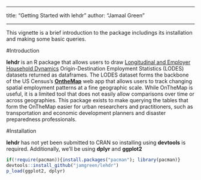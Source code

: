 ---------------------

title: "Getting Started with lehdr"
author: "Jamaal Green"

---------------------

This vignette is a brief introduction to the package includings its installation and making some basic queries. 

#Introduction

**lehdr** is an R package that allows users to draw [Longitudinal and Employer Household Dynamics](https://lehd.ces.census.gov/data/#lodes) Origin-Destination Employment Statistics (LODES) datasets returned as dataframes. The LODES dataset forms the backbone of the US Census's [**OntheMap**](https://onthemap.ces.census.gov/) web app that allows users to track changing spatial employment patterns at a fine geographic scale. While OnTheMap is useful, it is a limited tool that does not easily allow comparisons over time or across geographies. This package exists to make querying the tables that form the OnTheMap easier for urban researchers and practitioners, such as transportation and economic development planners and disaster preparedness professionals.

#Installation

**lehdr** has not yet been submitted to CRAN so installing using **devtools** is required. Additionally, we'll be using **dplyr** and **ggplot2**

```r
if(!require(pacman)){install.packages("pacman"); library(pacman)}
devtools::install_github("jamgreen/lehdr")
p_load(ggplot2, dplyr)

```
